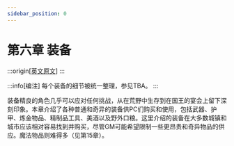 ```yaml
---
sidebar_position: 0
---
```


# 第六章 装备

:::origin[[英文原文](https://www.aonprd.com/Rules.aspx?ID=105)]
:::

:::info[编注]
每个装备的细节被统一整理，参见TBA。
:::

装备精良的角色几乎可以应对任何挑战，从在荒野中生存到在国王的宴会上留下深刻印象。本章介绍了各种普通和奇异的装备供PC们购买和使用，包括武器、护甲、炼金物品、精制品工具、美酒以及野外口粮。这里介绍的装备在大多数城镇和城市应该相对容易找到并购买，尽管GM可能希望限制一些更昂贵和奇异物品的供应。魔法物品则难得多（见第15章）。


<DocCardList />
